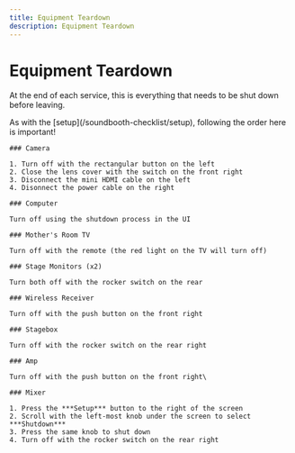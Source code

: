 ```yaml
---
title: Equipment Teardown
description: Equipment Teardown
---
```



# Equipment Teardown

At the end of each service, this is everything that needs to be shut down before leaving.

<Callout type="error" emoji="️🚫">
    As with the [setup](/soundbooth-checklist/setup), following the order here is important!
</Callout>

<Steps>

    ### Camera

    1. Turn off with the rectangular button on the left
    2. Close the lens cover with the switch on the front right
    3. Disconnect the mini HDMI cable on the left
    4. Disonnect the power cable on the right

    ### Computer

    Turn off using the shutdown process in the UI

    ### Mother's Room TV

    Turn off with the remote (the red light on the TV will turn off)

    ### Stage Monitors (x2)

    Turn both off with the rocker switch on the rear

    ### Wireless Receiver

    Turn off with the push button on the front right

    ### Stagebox

    Turn off with the rocker switch on the rear right

    ### Amp

    Turn off with the push button on the front right\

    ### Mixer

    1. Press the ***Setup*** button to the right of the screen
    2. Scroll with the left-most knob under the screen to select ***Shutdown***
    3. Press the same knob to shut down
    4. Turn off with the rocker switch on the rear right

</Steps>

